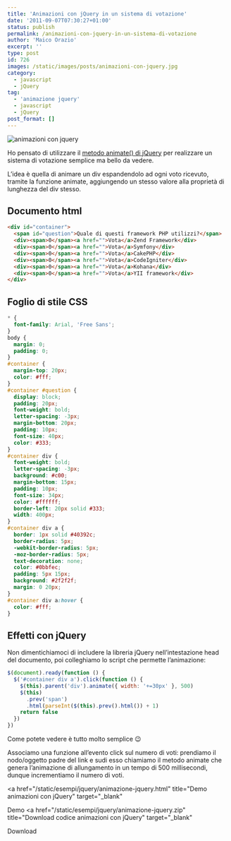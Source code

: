 ```yaml
---
title: 'Animazioni con jQuery in un sistema di votazione'
date: '2011-09-07T07:30:27+01:00'
status: publish
permalink: /animazioni-con-jquery-in-un-sistema-di-votazione
author: 'Maico Orazio'
excerpt: ''
type: post
id: 726
images: /static/images/posts/animazioni-con-jquery.jpg
category:
  - javascript
  - jQuery
tag:
  - 'animazione jquery'
  - javascript
  - jQuery
post_format: []
---
```


![](/static/images/posts/animazioni-con-jquery.jpg 'animazioni con jquery')

Ho pensato di utilizzare il [metodo animate() di jQuery](http://api.jquery.com/animate/ 'Perform a custom animation of a set of CSS properties.') per realizzare un sistema di votazione semplice ma bello da vedere.

L’idea è quella di animare un div espandendolo ad ogni voto ricevuto, tramite la funzione animate, aggiungendo un stesso valore alla proprietà di lunghezza del div stesso.

## Documento html

```html
<div id="container">
  <span id="question">Quale di questi framework PHP utilizzi?</span>
  <div><span>0</span><a href="">Vota</a>Zend Framework</div>
  <div><span>0</span><a href="">Vota</a>Symfony</div>
  <div><span>0</span><a href="">Vota</a>CakePHP</div>
  <div><span>0</span><a href="">Vota</a>CodeIgniter</div>
  <div><span>0</span><a href="">Vota</a>Kohana</div>
  <div><span>0</span><a href="">Vota</a>YII framework</div>
</div>
```

## Foglio di stile CSS

```css
* {
  font-family: Arial, 'Free Sans';
}
body {
  margin: 0;
  padding: 0;
}
#container {
  margin-top: 20px;
  color: #fff;
}
#container #question {
  display: block;
  padding: 20px;
  font-weight: bold;
  letter-spacing: -3px;
  margin-bottom: 20px;
  padding: 10px;
  font-size: 40px;
  color: #333;
}
#container div {
  font-weight: bold;
  letter-spacing: -3px;
  background: #c00;
  margin-bottom: 15px;
  padding: 10px;
  font-size: 34px;
  color: #ffffff;
  border-left: 20px solid #333;
  width: 400px;
}
#container div a {
  border: 1px solid #40392c;
  border-radius: 5px;
  -webkit-border-radius: 5px;
  -moz-border-radius: 5px;
  text-decoration: none;
  color: #0bbfec;
  padding: 5px 15px;
  background: #2f2f2f;
  margin: 0 20px;
}
#container div a:hover {
  color: #fff;
}
```

## Effetti con jQuery

Non dimentichiamoci di includere la libreria jQuery nell’intestazione head del documento, poi colleghiamo lo script che permette l’animazione:

```js
$(document).ready(function () {
  $('#container div a').click(function () {
    $(this).parent('div').animate({ width: '+=30px' }, 500)
    $(this)
      .prev('span')
      .html(parseInt($(this).prev().html()) + 1)
    return false
  })
})
```

Come potete vedere è tutto molto semplice 😉

Associamo una funzione all’evento click sul numero di voti: prendiamo il nodo/oggetto padre del link e sudi esso chiamiamo il metodo animate che genera l’animazione di allungamento in un tempo di 500 millisecondi, dunque incrementiamo il numero di voti.

<a
  href="/static/esempi/jquery/animazione-jquery.html"
  title="Demo animazioni con jQuery"
  target="_blank"
>
  Demo
</a>
<a
  href="/static/esempi/jquery/animazione-jquery.zip"
  title="Download codice animazioni con jQuery"
  target="_blank"
>
  Download
</a>
